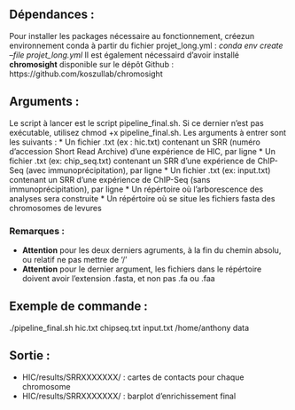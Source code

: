 ## Dépendances :

Pour installer les packages nécessaire au fonctionnement, créezun environnement conda à partir du fichier projet_long.yml : *conda env create --file projet_long.yml*
Il est également nécessaird d'avoir installé **chromosight** disponible sur le dépôt Github : https://github.com/koszullab/chromosight

## Arguments : 

Le script à lancer est le script pipeline_final.sh. Si ce dernier n'est pas exécutable, utilisez chmod +x pipeline_final.sh.
Les arguments à entrer sont les suivants : 
* Un fichier .txt (ex : hic.txt) contenant un SRR (numéro d'accession Short Read Archive) d'une expérience de HIC, par ligne
* Un fichier .txt (ex: chip_seq.txt) contenant un SRR d'une expérience de ChIP-Seq (avec immunoprécipitation), par ligne
* Un fichier .txt (ex: input.txt) contenant un SRR d'une expérience de ChIP-Seq (sans immunoprécipitation), par ligne
* Un répértoire où l'arborescence des analyses sera construite
* Un répértoire où se situe les fichiers fasta des chromosomes de levures

### Remarques :
* **Attention** pour les deux derniers agruments, à la fin du chemin absolu, ou relatif ne pas mettre de '/'
* **Attention** pour le dernier argument, les fichiers dans le répértoire doivent avoir l'extension .fasta, et non pas .fa ou .faa 

## Exemple de commande :

./pipeline_final.sh hic.txt chipseq.txt input.txt /home/anthony data

## Sortie :

* HIC/results/SRRXXXXXXX/ : cartes de contacts pour chaque chromosome
* HIC/results/SRRXXXXXXX/ : barplot d'enrichissement final

